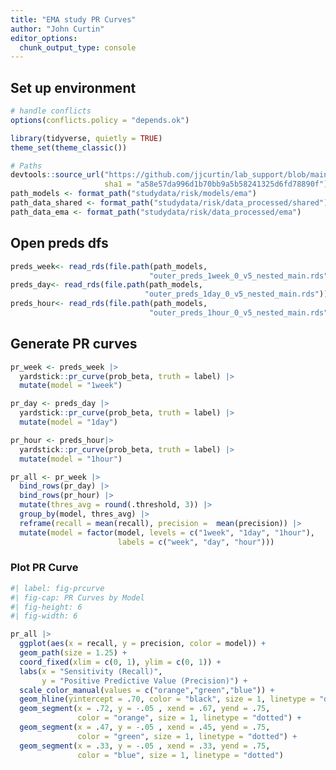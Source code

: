 ```yaml
---
title: "EMA study PR Curves"
author: "John Curtin"
editor_options: 
  chunk_output_type: console
---
```

## Set up environment
```r
# handle conflicts
options(conflicts.policy = "depends.ok")

library(tidyverse, quietly = TRUE)
theme_set(theme_classic()) 

# Paths
devtools::source_url("https://github.com/jjcurtin/lab_support/blob/main/format_path.R?raw=true",
                     sha1 = "a58e57da996d1b70bb9a5b58241325d6fd78890f")
path_models <- format_path("studydata/risk/models/ema")
path_data_shared <- format_path("studydata/risk/data_processed/shared")
path_data_ema <- format_path("studydata/risk/data_processed/ema")
```

## Open preds dfs
```r
preds_week<- read_rds(file.path(path_models, 
                               "outer_preds_1week_0_v5_nested_main.rds"))
preds_day<- read_rds(file.path(path_models, 
                              "outer_preds_1day_0_v5_nested_main.rds"))
preds_hour<- read_rds(file.path(path_models, 
                               "outer_preds_1hour_0_v5_nested_main.rds"))
```

## Generate PR curves

```r
pr_week <- preds_week |> 
  yardstick::pr_curve(prob_beta, truth = label) |> 
  mutate(model = "1week")

pr_day <- preds_day |> 
  yardstick::pr_curve(prob_beta, truth = label) |> 
  mutate(model = "1day")

pr_hour <- preds_hour|> 
  yardstick::pr_curve(prob_beta, truth = label) |> 
  mutate(model = "1hour")

pr_all <- pr_week |> 
  bind_rows(pr_day) |> 
  bind_rows(pr_hour) |> 
  mutate(thres_avg = round(.threshold, 3)) |> 
  group_by(model, thres_avg) |> 
  reframe(recall = mean(recall), precision =  mean(precision)) |> 
  mutate(model = factor(model, levels = c("1week", "1day", "1hour"),
                        labels = c("week", "day", "hour")))
```

### Plot PR Curve

```r
#| label: fig-prcurve
#| fig-cap: PR Curves by Model
#| fig-height: 6
#| fig-width: 6

pr_all |>
  ggplot(aes(x = recall, y = precision, color = model)) +
  geom_path(size = 1.25) +
  coord_fixed(xlim = c(0, 1), ylim = c(0, 1)) +
  labs(x = "Sensitivity (Recall)",
       y = "Positive Predictive Value (Precision)") +
  scale_color_manual(values = c("orange","green","blue")) +
  geom_hline(yintercept = .70, color = "black", size = 1, linetype = "dotted") +
  geom_segment(x = .72, y = -.05 , xend = .67, yend = .75,
               color = "orange", size = 1, linetype = "dotted") +
  geom_segment(x = .47, y = -.05 , xend = .45, yend = .75,
               color = "green", size = 1, linetype = "dotted") +
  geom_segment(x = .33, y = -.05 , xend = .33, yend = .75,
               color = "blue", size = 1, linetype = "dotted")
```